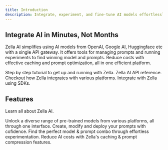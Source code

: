 ```yaml
---
title: Introduction
description: Integrate, experiment, and fine-tune AI models effortlessly for real-world applications.
---
```


## Integrate AI in Minutes, Not Months

Zella AI simplifies using AI models from OpenAI, Google AI, Huggingface etc with a single API gateway. It offers tools for managing prompts and running experiments to find winning model and prompts. Reduce costs with effective caching and prompt optimization, all in one efficient platform.

<CardGroup cols={2}>
	<Card
		title="Zella 101"
		icon="pen-to-square"
		href="/zella-101/get-started"
	>
		Step by step tutorial to get up and running with Zella.
	</Card>
	<Card
		title="API Reference"
		icon="webhook"
		href="/api-reference/introduction"
	>
		Zella AI API reference.
	</Card>
	<Card
		title="Platforms"
		icon="layer-group"
		href="/platforms/google"
	>
		Checkout how Zella integrates with various platforms.
	</Card>
	<Card
		title="SDKs"
		icon="code"
		href="/sdk/introduction"
	>
		Integrate with Zella using SDKs.
	</Card>
</CardGroup>

## Features

Learn all about Zella AI.

<CardGroup cols={2}>
	<Card
		title="AI Gateway"
		icon="gear-code"
		href="/what-is#unified-api-gateway-simplify-your-ai-integrations"
	>
		Unlock a diverse range of pre-trained models from various platforms, all
		through one interface.
	</Card>
	<Card
		title="Prompt Management"
		icon="message-code"
		href="/zella-101/prompts/intro"
	>
		Create, modify and deploy your prompts with cofidence.
	</Card>
	<Card
		title="Experiment"
		icon="flask"
		href="/zella-101/experiments/intro"
	>
		Find the perfect model & prompt combo through effortless experimentation.
	</Card>
	<Card
		title="Cost Reduction"
		icon="arrow-trend-down"
		href="/what-is#cost-reduction-economize-without-compromising-quality"
	>
		Reduce AI costs with Zella's caching & prompt compression features.
	</Card>
</CardGroup>
